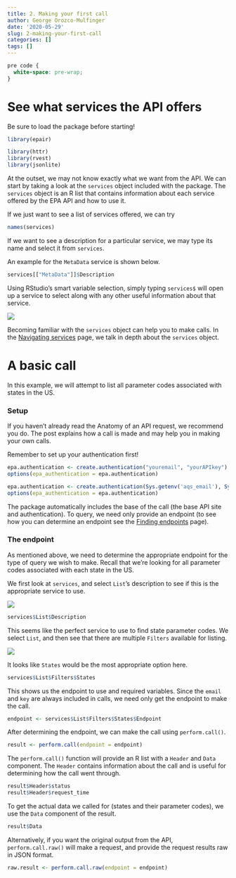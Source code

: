 ```yaml
---
title: 2. Making your first call
author: George Orozco-Mulfinger
date: '2020-05-29'
slug: 2-making-your-first-call
categories: []
tags: []
---
```


```css
pre code {
  white-space: pre-wrap;
}
```

# See what services the API offers

Be sure to load the package before starting! 

```r
library(epair)
```

```r
library(httr)
library(rvest)
library(jsonlite)
```

At the outset, we may not know exactly what we want from the API. We can start by taking a look at the `services` object included with the package. The `services` object is an R list that contains information about each service offered by the EPA API and how to use it.

If we just want to see a list of services offered, we can try
```r
names(services)
```

If we want to see a description for a particular service, we may type its name and select it from `services`. 

An example for the `MetaData` service is shown below.
```r
services[["MetaData"]]$Description
```
Using RStudio's smart variable selection, simply typing `services$` will open up a service to select along with any other useful information about that service. 

![](/img/making_first_call/service_selection.png)

Becoming familiar with the `services` object can help you to make calls.
In the [Navigating services](../../Useful-Features/Services) page, we talk in depth about the `services` object.  

# A basic call

In this example, we will attempt to list all parameter codes associated with states in the US. 

### Setup

If you haven't already read the Anatomy of an API request, we recommend you do. The post explains how a call is made and may help you in making your own calls. 

Remember to set up your authentication first!

```r
epa.authentication <- create.authentication("youremail", "yourAPIkey")
options(epa_authentication = epa.authentication)
```

```r
epa.authentication <- create.authentication(Sys.getenv('aqs_email'), Sys.getenv('aqs_api_key'))
options(epa_authentication = epa.authentication)
```

The package automatically includes the base of the call (the base API site and authentication). To query, we need only provide an endpoint (to see how you can determine an endpoint see the [Finding endpoints](../../Useful-Features/Endpoints) page). 

### The endpoint

As mentioned above, we need to determine the appropriate endpoint for the type of query we wish to make.
Recall that we're looking for all parameter codes associated with each state in the US.

We first look at `services`, and select `List`'s description to see if this is the appropriate service to use. 

![](/img/making_first_call/list_description.png)

```r
services$List$Description
```
This seems like the perfect service to use to find state parameter codes. We select `List`, and then see that there are multiple `Filters` available for listing. 

![](/img/making_first_call/list_filters.png)

It looks like `States` would be the most appropriate option here.

```r
services$List$Filters$States
```
This shows us the endpoint to use and required variables. Since the `email` and `key` are always included in calls, we need only get the endpoint to make the call.

```r
endpoint <- services$List$Filters$States$Endpoint
```

After determining the endpoint, we can make the call using `perform.call()`.

```r
result <- perform.call(endpoint = endpoint)
```
The `perform.call()` function will provide an R list with a `Header` and `Data` component. The `Header` contains information about the call and is useful for determining how the call went through. 

```r
result$Header$status
result$Header$request_time
```

To get the actual data we called for (states and their parameter codes), we use the `Data` component of the result.

```r
result$Data
```

Alternatively, if you want the original output from the API, `perform.call.raw()` will make a request, and provide the request results raw in JSON format. 

```r
raw.result <- perform.call.raw(endpoint = endpoint)
```



